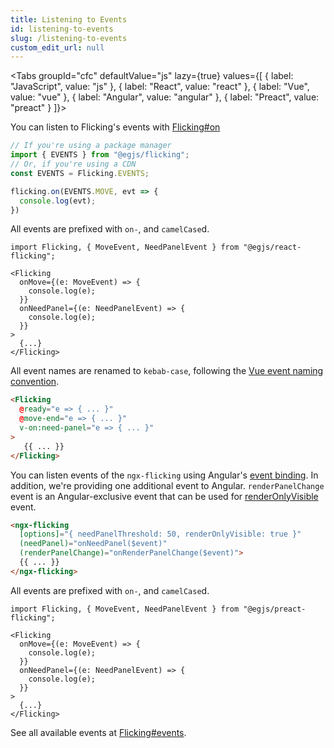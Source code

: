 ```yaml
---
title: Listening to Events
id: listening-to-events
slug: /listening-to-events
custom_edit_url: null
---
```



<Tabs
  groupId="cfc"
  defaultValue="js"
  lazy={true}
  values={[
    { label: "JavaScript", value: "js" },
    { label: "React", value: "react" },
    { label: "Vue", value: "vue" },
    { label: "Angular", value: "angular" },
    { label: "Preact", value: "preact" }
  ]}>
  <TabItem value="js">

You can listen to Flicking's events with [Flicking#on](api/Flicking#on)

```js
// If you're using a package manager
import { EVENTS } from "@egjs/flicking";
// Or, if you're using a CDN
const EVENTS = Flicking.EVENTS;

flicking.on(EVENTS.MOVE, evt => {
  console.log(evt);
})
```

  </TabItem>
  <TabItem value="react">

All events are prefixed with `on-`, and `camelCase`d.

```tsx
import Flicking, { MoveEvent, NeedPanelEvent } from "@egjs/react-flicking";

<Flicking
  onMove={(e: MoveEvent) => {
    console.log(e);
  }}
  onNeedPanel={(e: NeedPanelEvent) => {
    console.log(e);
  }}
>
  {...}
</Flicking>
```

  </TabItem>
  <TabItem value="vue">

All event names are renamed to `kebab-case`, following the [Vue event naming convention](https://vuejs.org/v2/guide/components-custom-events.html#Event-Names).

```html
<Flicking
  @ready="e => { ... }"
  @move-end="e => { ... }"
  v-on:need-panel="e => { ... }"
>
   {{ ... }}
</Flicking>
```

  </TabItem>
  <TabItem value="angular">

You can listen events of the `ngx-flicking` using Angular's [event binding](https://angular.io/guide/event-binding).
In addition, we're providing one additional event to Angular.
`renderPanelChange` event is an Angular-exclusive event that can be used for [renderOnlyVisible](api/Flicking#renderOnlyVisible) event.
```html
<ngx-flicking
  [options]="{ needPanelThreshold: 50, renderOnlyVisible: true }"
  (needPanel)="onNeedPanel($event)"
  (renderPanelChange)="onRenderPanelChange($event)">
  {{ ... }}
</ngx-flicking>
```

  </TabItem>
  <TabItem value="preact">

All events are prefixed with `on-`, and `camelCase`d.
```tsx
import Flicking, { MoveEvent, NeedPanelEvent } from "@egjs/preact-flicking";

<Flicking
  onMove={(e: MoveEvent) => {
    console.log(e);
  }}
  onNeedPanel={(e: NeedPanelEvent) => {
    console.log(e);
  }}
>
  {...}
</Flicking>
```

  </TabItem>
</Tabs>

See all available events at [Flicking#events](api/Flicking#events).

